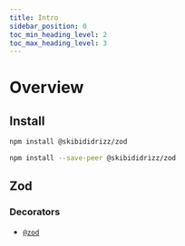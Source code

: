 ```yaml
---
title: Intro
sidebar_position: 0
toc_min_heading_level: 2
toc_max_heading_level: 3
---
```



# Overview

## Install

<Tabs>
<TabItem value="spec" label="In a spec" default>

```bash
npm install @skibididrizz/zod
```

</TabItem>
<TabItem value="library" label="In a library" default>

```bash
npm install --save-peer @skibididrizz/zod
```

</TabItem>
</Tabs>

## Zod

### Decorators

- [`@zod`](./decorators.md#@Zod.zod)
